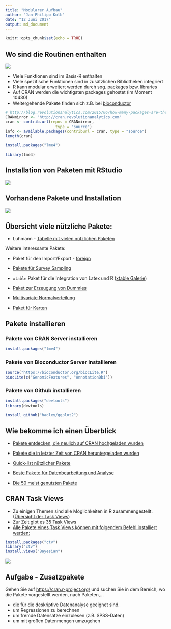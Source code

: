 ```yaml
---
title: "Modularer Aufbau"
author: "Jan-Philipp Kolb"
date: "12 Juni 2017"
output: md_document
---
```


```r
knitr::opts_chunk$set(echo = TRUE)
```


## Wo sind die Routinen enthalten

![](https://raw.githubusercontent.com/Japhilko/IntroR/master/2017/slides/figure/Packages.PNG)

- Viele Funktionen sind im Basis-R enthalten 
- Viele spezifische Funktionen sind in zusätzlichen Bibliotheken integriert
- R kann modular erweitert werden durch sog. packages bzw. libraries
- Auf CRAN werden die wichtigsten packages gehostet (im Moment 10430)
- Weitergehende Pakete finden sich z.B. bei [bioconductor](www.bioconductor.org)

```r
# http://blog.revolutionanalytics.com/2015/06/how-many-packages-are-there-really-on-cran.html
CRANmirror <- "http://cran.revolutionanalytics.com"
cran <- contrib.url(repos = CRANmirror, 
                      type = "source")
info <- available.packages(contriburl = cran, type = "source")
length(cran)
```


```r
install.packages("lme4")

library(lme4)
```

## Installation von Paketen mit RStudio

![](https://github.com/Japhilko/IntroR/blob/master/2017/slides/figure/PaketeRstudio.PNG?raw=true)


## Vorhandene Pakete und Installation

![](https://github.com/Japhilko/IntroR/blob/master/2017/slides/figure/packages3.PNG?raw=true)


## Übersicht viele nützliche Pakete:

- Luhmann - [Tabelle mit vielen nützlichen Paketen](http://www.beltz.de/fileadmin/beltz/downloads/OnlinematerialienPVU/28090_Luhmann/Verwendete%20Pakete.pdf)

Weitere interessante Pakete:

- Paket für den Import/Export - [foreign](http://cran.r-project.org/web/packages/foreign/foreign.pdf)

- [Pakete für Survey Sampling](http://iase-web.org/documents/papers/icots8/ICOTS8_4J1_TILLE.pdf)

- `xtable` Paket für die Integration von Latex und R ([xtable Galerie](http://cran.r-project.org/web/packages/xtable/vignettes/xtableGallery.pdf))

- [Paket zur Erzeugung von Dummies](http://cran.r-project.org/web/packages/dummies/dummies.pdf)

- [Multivariate Normalverteilung](http://cran.r-project.org/web/packages/mvtnorm/index.html)


- [Paket für Karten](http://www.r-bloggers.com/tag/maptools/)


## Pakete installieren

### Pakete von CRAN Server installieren

```r
install.packages("lme4")
```

### Pakete von Bioconductor Server installieren

```r
source("https://bioconductor.org/biocLite.R")
biocLite(c("GenomicFeatures", "AnnotationDbi"))
```



### Pakete von Github installieren

```r
install.packages("devtools")
library(devtools)

install_github("hadley/ggplot2")
```



## Wie bekomme ich einen Überblick

- [Pakete entdecken, die neulich auf CRAN hochgeladen wurden](https://mran.microsoft.com/packages/)

- [Pakete die in letzter Zeit von CRAN heruntergeladen wurden](https://gallery.shinyapps.io/cran-gauge/)

- [Quick-list nützlicher Pakete](https://support.rstudio.com/hc/en-us/articles/201057987-Quick-list-of-useful-R-packages)

- [Beste Pakete für Datenbearbeitung und Analyse](http://www.computerworld.com/article/2921176/business-intelligence/great-r-packages-for-data-import-wrangling-visualization.html)

- [Die 50 meist genutzten Pakete](https://www.r-bloggers.com/the-50-most-used-r-packages/)

## CRAN Task Views		
		
-  Zu einigen Themen sind alle Möglichkeiten in R zusammengestellt. ([Übersicht der Task Views](https://cran.r-project.org/web/views/))
- Zur Zeit gibt es 35 Task Views
- [Alle Pakete eines Task Views können mit folgendem Befehl installiert werden:](https://mran.microsoft.com/rpackages/)

```r
install.packages("ctv")
library("ctv")
install.views("Bayesian")
```

![](https://raw.githubusercontent.com/Japhilko/IntroR/master/2017/slides/figure/CRANtaskViews.PNG)

## Aufgabe - Zusatzpakete

Gehen Sie auf <https://cran.r-project.org/> und suchen Sie in dem Bereich, wo die Pakete vorgestellt werden, nach Paketen,...

-  die für die deskriptive Datenanalyse geeignet sind.
-  um Regressionen zu berechnen
-  um fremde Datensätze einzulesen (z.B. SPSS-Daten)
-  um mit großen Datenmengen umzugehen



